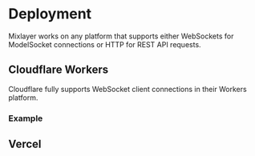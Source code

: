 # Deployment

Mixlayer works on any platform that supports either WebSockets for ModelSocket connections or HTTP for REST API requests. 

## Cloudflare Workers

Cloudflare fully supports WebSocket client connections in their Workers platform. 

### Example



## Vercel

